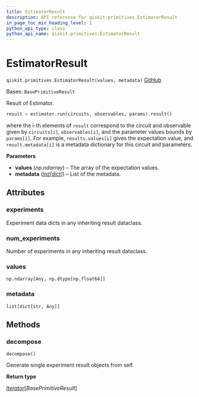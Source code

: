 ```yaml
---
title: EstimatorResult
description: API reference for qiskit.primitives.EstimatorResult
in_page_toc_min_heading_level: 1
python_api_type: class
python_api_name: qiskit.primitives.EstimatorResult
---
```


# EstimatorResult

<span id="qiskit.primitives.EstimatorResult" />

`qiskit.primitives.EstimatorResult(values, metadata)` [GitHub](https://github.com/qiskit/qiskit/tree/stable/0.25/qiskit/primitives/base/estimator_result.py "view source code")

Bases: `BasePrimitiveResult`

Result of Estimator.

```python
result = estimator.run(circuits, observables, params).result()
```

where the i-th elements of `result` correspond to the circuit and observable given by `circuits[i]`, `observables[i]`, and the parameter values bounds by `params[i]`. For example, `results.values[i]` gives the expectation value, and `result.metadata[i]` is a metadata dictionary for this circuit and parameters.

**Parameters**

*   **values** (*np.ndarray*) – The array of the expectation values.
*   **metadata** ([*list*](https://docs.python.org/3/library/stdtypes.html#list "(in Python v3.12)")*\[*[*dict*](https://docs.python.org/3/library/stdtypes.html#dict "(in Python v3.12)")*]*) – List of the metadata.

## Attributes

<span id="qiskit.primitives.EstimatorResult.experiments" />

### experiments

Experiment data dicts in any inheriting result dataclass.

<span id="qiskit.primitives.EstimatorResult.num_experiments" />

### num\_experiments

Number of experiments in any inheriting result dataclass.

<span id="qiskit.primitives.EstimatorResult.values" />

### values

`np.ndarray[Any, np.dtype[np.float64]]`

<span id="qiskit.primitives.EstimatorResult.metadata" />

### metadata

`list[dict[str, Any]]`

## Methods

### decompose

<span id="qiskit.primitives.EstimatorResult.decompose" />

`decompose()`

Generate single experiment result objects from self.

**Return type**

[*Iterator*](https://docs.python.org/3/library/collections.abc.html#collections.abc.Iterator "(in Python v3.12)")\[*BasePrimitiveResult*]

